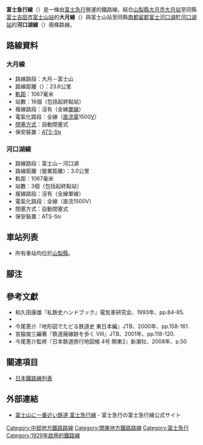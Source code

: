 {{Infobox 鐵道路線
|日文原名=富士急行線
|平假名=ふじきゅうこうせん
|羅馬拼音=Fuji Kyūkō sen
|路線名稱=[[File:Fuji_Kyuko_Q_Logo.svg|30px]] 富士急行線（大月線、河口湖線）
|路線顏色=#0033dd
|圖片=Fujikyu 8500 series fujisan view express.jpg
|圖片大小=300px
|圖片說明=8500系
|路線記號= FJ
|所在地={{JPN}}[[山梨縣|山梨縣]]
|起點=[[大月站|大月站]]
|終點=[[河口湖站|河口湖站]]
|站數=18個
|通車=1929年6月19日
|擁有者=[[File:Fuji_Kyuko_Q_Logo.svg|30px]] [[富士急行|富士急行]]
|營運者=[[File:Fuji_Kyuko_Q_Logo.svg|30px]] [[富士急行|富士急行]]
|車輛基地=
|使用車輛=參見[[富士急行#鐵路車輛|富士急行#鐵路車輛]]
|路線距離=26.6公里<br />（大月線 23.6公里、河口湖線 3.0公里）
|軌距=1,067毫米
|軌道數量=[[單線鐵路|單線]]
|電氣化方式=[[直流電|直流電]]1,500 [[伏特|V]] [[高架電纜|高架電纜]]
|閉塞方式=自動閉塞式
|保安裝置=[[自動列車停止裝置#ATS-S改良形（ATS-Sx形）|ATS-S<small>N</small>]]
|最高速度= 60km/h
|路線圖=[[File:Fujikyu_Corporation_Linemap.svg|300px]]
{{富士急行線RDT}}
}}
'''富士急行線'''（{{jpn|j=富士急行線|hg=ふじきゅうこうせん|rm=Fuji kyūkō sen|f=y}}）是一條由[[富士急行|富士急行]]營運的鐵路線。結合[[山梨縣|山梨縣]][[大月市|大月市]][[大月站|大月站]]至同縣[[富士吉田市|富士吉田市]][[富士山站|富士山站]]的'''大月線'''（{{jpn|j=大月線|hg=おおつきせん|rm=Ōtsuki sen|f=y}}）與富士山站至同縣[[南都留郡|南都留郡]][[富士河口湖町|富士河口湖町]][[河口湖站|河口湖站]]的'''河口湖線'''（{{jpn|j=河口湖線|hg=かわぐちこせん|rm=Kawaguchiko sen|f=y}}）兩條路線。

== 路線資料 ==
=== 大月線 ===
* 路線路段：大月－富士山
* 路線距離（{{link-ja|營業距離|営業キロ}}）：23.6公里
* [[軌距|軌距]]：1067毫米
* 站數：16個（包括起終點站）
* 複線路段：沒有（全線[[單線鐵路|單線]]）
* 電氣化路段：全線（[[直流電|直流電]]1500[[伏特|V]]）
* [[閉塞_(鐵路)|閉塞方式]]：自動閉塞式
* 保安裝置：[[自動列車停止裝置#ATS-S改良形（ATS-Sx形）|ATS-S<small>N</small>]]

=== 河口湖線 ===
* 路線路段：富士山－河口湖
* 路線距離（營業距離）：3.0公里
* 軌距：1067毫米
* 站數：3個（包括起終點站）
* 複線路段：沒有（全線單線）
* 電氣化路段：全線（直流1500V）
* 閉塞方式：自動閉塞式
* 保安裝置：ATS-S<small>N</small>
== 車站列表 ==
* 所有車站均位於[[山梨縣|山梨縣]]。
{{富士急行線車站列表}}
== 腳注 ==
{{notefoot}}
{{Reflist}}

== 參考文獻 ==
* 和久田康雄『私鉄史ハンドブック』電気車研究会、1993年、pp.84-85.
* {{PDFlink|[http://www.tetsupic.com/seigohyo/seigo.pdf 『私鉄史ハンドブック』正誤表（再改訂版）2009年3月作成]}}
* 今尾恵介『地形図でたどる鉄道史 東日本編』JTB、2000年、pp.158-161.
* 宮脇俊三編著『鉄道廃線跡を歩く VIII』JTB、2001年、pp.118-120.
* 今尾恵介監修『日本鉄道旅行地図帳 4号 関東2』新潮社、2008年、p.50

== 關連項目 ==
* [[日本鐵路線列表|日本鐵路線列表]]

== 外部連結 ==
* [http://www.fujikyu-railway.jp/ 富士山に一番近い鉄道 富士急行線] {{Wayback|url=http://www.fujikyu-railway.jp/ |date=20210311011754 }} - 富士急行の富士急行線公式サイト

{{富士急行線}}
{{箱根富士伊豆大眾運輸}}
{{DEFAULTSORT:Fujikyuko sen}}
[[Category:中部地方鐵路路線|Category:中部地方鐵路路線]]
[[Category:關東地方鐵路路線|Category:關東地方鐵路路線]]
[[Category:富士急行|Category:富士急行]]
[[Category:1929年啟用的鐵路線|Category:1929年啟用的鐵路線]]